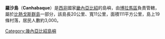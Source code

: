 {{unreferenced|time=2013-05-04T13:38:54+00:00}}
'''羅沙島'''（'''Canhabaque'''）是[[西非|西非]]國家[[畿內亞比紹|畿內亞比紹]]的島嶼，由[[博拉馬區|博拉馬區]]負責管轄，屬於[[比熱戈斯群島|比熱戈斯群島]]一部分，該島長20公里、寬11公里，面積111平方公里，島上19條村落，居民人數約3,000。

{{GuineaBissau-stub}}
{{DEFAULTSORT:Canhabaque}}
[[Category:幾內亞比紹島嶼|Category:幾內亞比紹島嶼]]